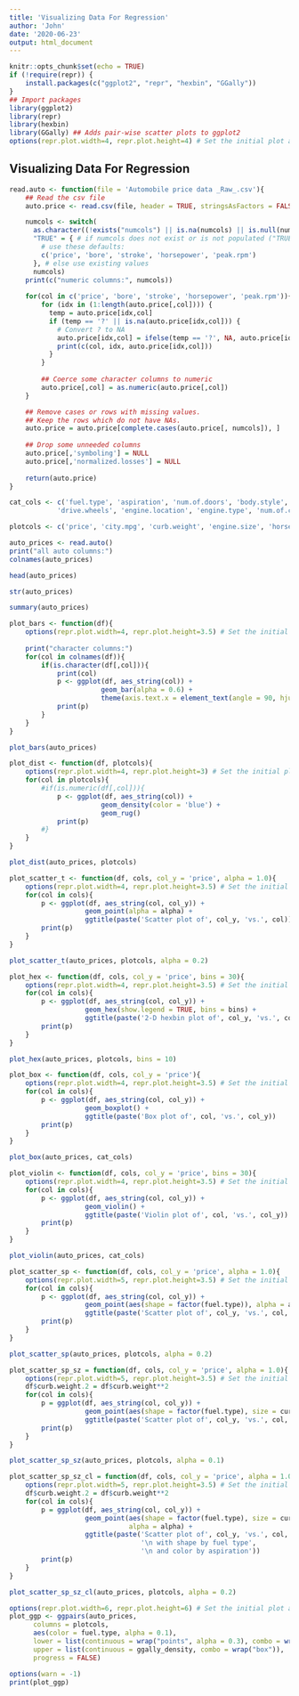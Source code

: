 ```yaml
---
title: 'Visualizing Data For Regression'
author: 'John'
date: '2020-06-23'
output: html_document
---
```


```r
knitr::opts_chunk$set(echo = TRUE)
if (!require(repr)) {
    install.packages(c("ggplot2", "repr", "hexbin", "GGally"))
}
## Import packages
library(ggplot2)
library(repr)
library(hexbin)
library(GGally) ## Adds pair-wise scatter plots to ggplot2
options(repr.plot.width=4, repr.plot.height=4) # Set the initial plot area dimensions
```

## Visualizing Data For Regression


```r

read.auto <- function(file = 'Automobile price data _Raw_.csv'){
    ## Read the csv file
    auto.price <- read.csv(file, header = TRUE, stringsAsFactors = FALSE)

    numcols <- switch(
      as.character((!exists("numcols") || is.na(numcols) || is.null(numcols))[1]), 
      "TRUE" = { # if numcols does not exist or is not populated ("TRUE"), 
        # use these defaults:
        c('price', 'bore', 'stroke', 'horsepower', 'peak.rpm')
      }, # else use existing values
      numcols)
    print(c("numeric columns:", numcols))
    
    for(col in c('price', 'bore', 'stroke', 'horsepower', 'peak.rpm')){
        for (idx in (1:length(auto.price[,col]))) {
          temp = auto.price[idx,col]
          if (temp == '?' || is.na(auto.price[idx,col])) {
            # Convert ? to NA
            auto.price[idx,col] = ifelse(temp == '?', NA, auto.price[idx,col])
            print(c(col, idx, auto.price[idx,col]))
          }
        }
      
        ## Coerce some character columns to numeric
        auto.price[,col] = as.numeric(auto.price[,col])
    }

    ## Remove cases or rows with missing values. 
    ## Keep the rows which do not have NAs. 
    auto.price = auto.price[complete.cases(auto.price[, numcols]), ]
    
    ## Drop some unneeded columns
    auto.price[,'symboling'] = NULL
    auto.price[,'normalized.losses'] = NULL
    
    return(auto.price)
}

cat_cols <- c('fuel.type', 'aspiration', 'num.of.doors', 'body.style', 
            'drive.wheels', 'engine.location', 'engine.type', 'num.of.cylinders')

plotcols <- c('price', 'city.mpg', 'curb.weight', 'engine.size', 'horsepower', 'fuel.type')

auto_prices <- read.auto()
print("all auto columns:")
colnames(auto_prices)
```

```r
head(auto_prices)

str(auto_prices)

summary(auto_prices)
```

```r
plot_bars <- function(df){
    options(repr.plot.width=4, repr.plot.height=3.5) # Set the initial plot area dimensions
  
    print("character columns:")
    for(col in colnames(df)){
        if(is.character(df[,col])){
            print(col)
            p <- ggplot(df, aes_string(col)) + 
                       geom_bar(alpha = 0.6) + 
                       theme(axis.text.x = element_text(angle = 90, hjust = 1))
            print(p)
        }
    }
}

plot_bars(auto_prices)
```

```r
plot_dist <- function(df, plotcols){
    options(repr.plot.width=4, repr.plot.height=3) # Set the initial plot area dimensions
    for(col in plotcols){
        #if(is.numeric(df[,col])){
            p <- ggplot(df, aes_string(col)) + 
                       geom_density(color = 'blue') +
                       geom_rug()
            print(p)
        #}
    }
}

plot_dist(auto_prices, plotcols)
```

```r
plot_scatter_t <- function(df, cols, col_y = 'price', alpha = 1.0){
    options(repr.plot.width=4, repr.plot.height=3.5) # Set the initial plot area dimensions
    for(col in cols){
        p <- ggplot(df, aes_string(col, col_y)) + 
                   geom_point(alpha = alpha) +
                   ggtitle(paste('Scatter plot of', col_y, 'vs.', col))
        print(p)
    }
}

plot_scatter_t(auto_prices, plotcols, alpha = 0.2)
```

```r
plot_hex <- function(df, cols, col_y = 'price', bins = 30){
    options(repr.plot.width=4, repr.plot.height=3.5) # Set the initial plot area dimensions
    for(col in cols){
        p <- ggplot(df, aes_string(col, col_y)) + 
                   geom_hex(show.legend = TRUE, bins = bins) +
                   ggtitle(paste('2-D hexbin plot of', col_y, 'vs.', col))
        print(p)
    }
}

plot_hex(auto_prices, plotcols, bins = 10)
```

```r
plot_box <- function(df, cols, col_y = 'price'){
    options(repr.plot.width=4, repr.plot.height=3.5) # Set the initial plot area dimensions
    for(col in cols){
        p <- ggplot(df, aes_string(col, col_y)) + 
                   geom_boxplot() +
                   ggtitle(paste('Box plot of', col, 'vs.', col_y))
        print(p)
    }
}

plot_box(auto_prices, cat_cols)
```

```r
plot_violin <- function(df, cols, col_y = 'price', bins = 30){
    options(repr.plot.width=4, repr.plot.height=3.5) # Set the initial plot area dimensions
    for(col in cols){
        p <- ggplot(df, aes_string(col, col_y)) + 
                   geom_violin() +
                   ggtitle(paste('Violin plot of', col, 'vs.', col_y))
        print(p)
    }
}

plot_violin(auto_prices, cat_cols)
```
```r
plot_scatter_sp <- function(df, cols, col_y = 'price', alpha = 1.0){
    options(repr.plot.width=5, repr.plot.height=3.5) # Set the initial plot area dimensions
    for(col in cols){
        p <- ggplot(df, aes_string(col, col_y)) + 
                   geom_point(aes(shape = factor(fuel.type)), alpha = alpha) +
                   ggtitle(paste('Scatter plot of', col_y, 'vs.', col, '\n with shape by fuel type'))
        print(p)
    }
}

plot_scatter_sp(auto_prices, plotcols, alpha = 0.2)
```

```r
plot_scatter_sp_sz = function(df, cols, col_y = 'price', alpha = 1.0){
    options(repr.plot.width=5, repr.plot.height=3.5) # Set the initial plot area dimensions
    df$curb.weight.2 = df$curb.weight**2
    for(col in cols){
        p = ggplot(df, aes_string(col, col_y)) + 
                   geom_point(aes(shape = factor(fuel.type), size = curb.weight.2), alpha = alpha) +
                   ggtitle(paste('Scatter plot of', col_y, 'vs.', col, '\n with shape by fuel type'))
        print(p)
    }
}

plot_scatter_sp_sz(auto_prices, plotcols, alpha = 0.1)
```

```r
plot_scatter_sp_sz_cl = function(df, cols, col_y = 'price', alpha = 1.0){
    options(repr.plot.width=5, repr.plot.height=3.5) # Set the initial plot area dimensions
    df$curb.weight.2 = df$curb.weight**2
    for(col in cols){
        p = ggplot(df, aes_string(col, col_y)) + 
                   geom_point(aes(shape = factor(fuel.type), size = curb.weight.2, color = aspiration), 
                              alpha = alpha) +
                   ggtitle(paste('Scatter plot of', col_y, 'vs.', col, 
                                 '\n with shape by fuel type',
                                 '\n and color by aspiration'))
        print(p)
    }
}

plot_scatter_sp_sz_cl(auto_prices, plotcols, alpha = 0.2)
```
```r
options(repr.plot.width=6, repr.plot.height=6) # Set the initial plot area dimensions
plot_ggp <- ggpairs(auto_prices,
      columns = plotcols,
      aes(color = fuel.type, alpha = 0.1),
      lower = list(continuous = wrap("points", alpha = 0.3), combo = wrap("facethist", binwidth=0.8)),
      upper = list(continuous = ggally_density, combo = wrap("box")),
      progress = FALSE)
```
```r
options(warn = -1)
print(plot_ggp)
```

